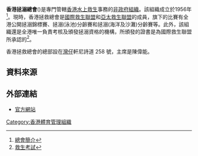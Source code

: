 {{Infobox Organization
|name = 香港拯溺總會<br>Hong Kong Life Saving Society
|image_border =
|size =
|caption = 
|motto =
|type = 體育組織<br>非政府組織
|formation = 1956年
|headquarters = {{flagicon|HKG}} 灣仔軒尼詩道 258 號德士古大廈 21 樓
|membership = 
|leader_title = 主席
|leader_name = 陳偉能
|website = [http://www.hklss.org.hk 香港拯溺總會]
}}

'''香港拯溺總會'''({{lang|en|Hong Kong Life Saving Society}})是專門管轄[[香港|香港]][[水上救生|水上救生]]事務的[[非政府組織|非政府組織]]。該組織成立於1956年<ref>[http://www.hklss.org.hk/public/modules/Int/Intro.asp 總會簡介]</ref>。現時，香港拯救總會是[[國際救生聯盟|國際救生聯盟]]和[[亞太救生聯盟|亞太救生聯盟]]的成員，旗下的比賽有全港公開拯溺錦標賽、拯溺(泳池)分齡賽和拯溺(海洋及沙灘)分齡賽等。此外，該組織還是全港唯一負責考核及頒發拯溺資格的機構，所頒發的證書是為國際救生聯盟所承認的<ref>[http://www.hklss.org.hk/public/modules/Lse/Lse_type.asp 救生考試]</ref>。

香港拯救總會的總部設在[[灣仔|灣仔]]軒尼詩道 258 號，主席是陳偉能。

== 資料來源 ==
{{reflist}}

==外部連結==
* [http://www.hklss.org.hk 官方網站] {{Wayback|url=http://www.hklss.org.hk/ |date=20081012032749 }}

{{香港體育總會}}

[[Category:香港體育管理組織|Category:香港體育管理組織]]